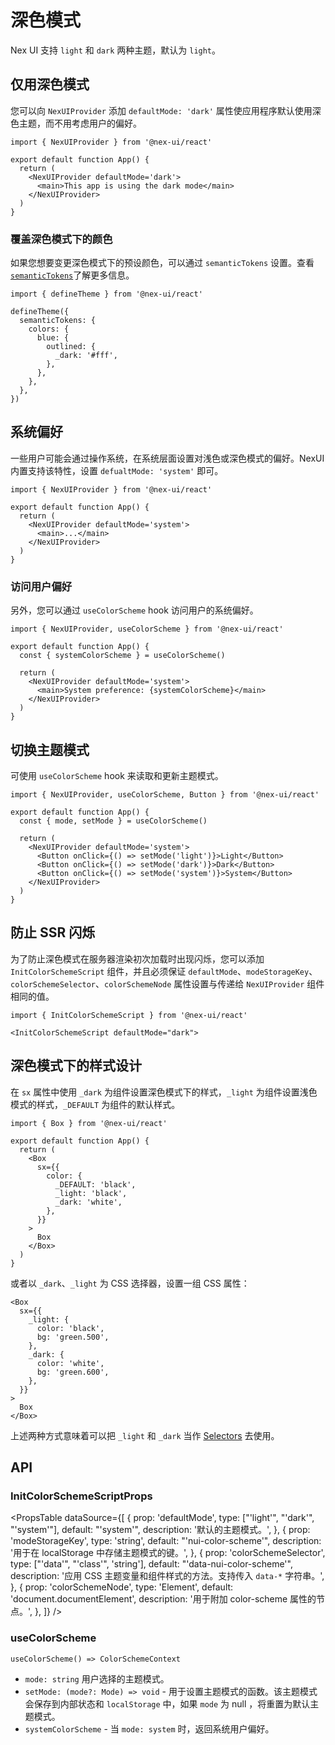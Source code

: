 # 深色模式

Nex UI 支持 `light` 和 `dark` 两种主题，默认为 `light`。

## 仅用深色模式

您可以向 `NexUIProvider` 添加 `defaultMode: 'dark'` 属性使应用程序默认使用深色主题，而不用考虑用户的偏好。

```tsx
import { NexUIProvider } from '@nex-ui/react'

export default function App() {
  return (
    <NexUIProvider defaultMode='dark'>
      <main>This app is using the dark mode</main>
    </NexUIProvider>
  )
}
```

### 覆盖深色模式下的颜色

如果您想要变更深色模式下的预设颜色，可以通过 `semanticTokens` 设置。查看 [`semanticTokens`](/docs/customization/semantic-tokens)了解更多信息。

```tsx
import { defineTheme } from '@nex-ui/react'

defineTheme({
  semanticTokens: {
    colors: {
      blue: {
        outlined: {
          _dark: '#fff',
        },
      },
    },
  },
})
```

## 系统偏好

一些用户可能会通过操作系统，在系统层面设置对浅色或深色模式的偏好。NexUI 内置支持该特性，设置 `defualtMode: 'system'` 即可。

```tsx
import { NexUIProvider } from '@nex-ui/react'

export default function App() {
  return (
    <NexUIProvider defaultMode='system'>
      <main>...</main>
    </NexUIProvider>
  )
}
```

### 访问用户偏好

另外，您可以通过 `useColorScheme` hook 访问用户的系统偏好。

```tsx
import { NexUIProvider, useColorScheme } from '@nex-ui/react'

export default function App() {
  const { systemColorScheme } = useColorScheme()

  return (
    <NexUIProvider defaultMode='system'>
      <main>System preference: {systemColorScheme}</main>
    </NexUIProvider>
  )
}
```

## 切换主题模式

可使用 `useColorScheme` hook 来读取和更新主题模式。

```tsx
import { NexUIProvider, useColorScheme, Button } from '@nex-ui/react'

export default function App() {
  const { mode, setMode } = useColorScheme()

  return (
    <NexUIProvider defaultMode='system'>
      <Button onClick={() => setMode('light')}>Light</Button>
      <Button onClick={() => setMode('dark')}>Dark</Button>
      <Button onClick={() => setMode('system')}>System</Button>
    </NexUIProvider>
  )
}
```

## 防止 SSR 闪烁

为了防止深色模式在服务器渲染初次加载时出现闪烁，您可以添加 `InitColorSchemeScript` 组件，并且必须保证 `defaultMode`、`modeStorageKey`、`colorSchemeSelector`、`colorSchemeNode` 属性设置与传递给 `NexUIProvider` 组件相同的值。

```tsx
import { InitColorSchemeScript } from '@nex-ui/react'

<InitColorSchemeScript defaultMode="dark">
```

## 深色模式下的样式设计

在 `sx` 属性中使用 `_dark` 为组件设置深色模式下的样式，`_light` 为组件设置浅色模式的样式，`_DEFAULT` 为组件的默认样式。

```tsx
import { Box } from '@nex-ui/react'

export default function App() {
  return (
    <Box
      sx={{
        color: {
          _DEFAULT: 'black',
          _light: 'black',
          _dark: 'white',
        },
      }}
    >
      Box
    </Box>
  )
}
```

或者以 `_dark`、`_light` 为 CSS 选择器，设置一组 CSS 属性：

```tsx
<Box
  sx={{
    _light: {
      color: 'black',
      bg: 'green.500',
    },
    _dark: {
      color: 'white',
      bg: 'green.600',
    },
  }}
>
  Box
</Box>
```

上述两种方式意味着可以把 `_light` 和 `_dark` 当作 [Selectors](/docs/customization/selectors) 去使用。

## API

### InitColorSchemeScriptProps

<PropsTable
  dataSource={[
    {
      prop: 'defaultMode',
      type: ["'light'", "'dark'", "'system'"],
      default: "'system'",
      description: '默认的主题模式。',
    },
    {
      prop: 'modeStorageKey',
      type: 'string',
      default: "'nui-color-scheme'",
      description: '用于在 localStorage 中存储主题模式的键。',
    },
    {
      prop: 'colorSchemeSelector',
      type: ["'data'", "'class'", 'string'],
      default: "'data-nui-color-scheme'",
      description:
        '应用 CSS 主题变量和组件样式的方法。支持传入 `data-*` 字符串。',
    },
    {
      prop: 'colorSchemeNode',
      type: 'Element',
      default: 'document.documentElement',
      description: '用于附加 color-scheme 属性的节点。',
    },
  ]}
/>

### useColorScheme

`useColorScheme() => ColorSchemeContext`

- `mode: string` 用户选择的主题模式。
- `setMode: (mode?: Mode) => void` - 用于设置主题模式的函数。该主题模式会保存到内部状态和 `localStorage` 中，如果 `mode` 为 null ，将重置为默认主题模式。
- `systemColorScheme` - 当 `mode: system` 时，返回系统用户偏好。
